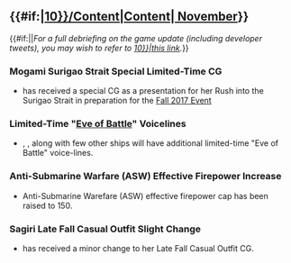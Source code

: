 =={{#if:{{{thread|}}}|[[Partials/Updates/2017_November_{{Ordinal|10}}/Content|Content]]|[[Thread:607152|{{Ordinal|10}} November]]}}==
{{#if:{{{thread|}}}||''For a full debriefing on the game update (including developer tweets), you may wish to refer to 
[[Partials/Updates/2017_November_{{Ordinal|10}}|this link]].''}}
===Mogami Surigao Strait Special Limited-Time CG===
{{SeasonalGallery|slideshow=true|Mogami/Surigao Strait}}
*{{ShipLink|Mogami}} has received a special CG as a presentation for her Rush into the Surigao Strait in preparation for the [[Fall 2017 Event]]
===Limited-Time "[[Seasonal/Eve_Of_Battle|Eve of Battle]]" Voicelines===
*{{ShipLink|Fusou}}, {{ShipLink|Yamashiro}}, along with few other ships will have additional limited-time "Eve of Battle" voice-lines.
===Anti-Submarine Warfare (ASW) Effective Firepower Increase===
*Anti-Submarine Warefare (ASW) effective firepower cap has been raised to 150.
===Sagiri Late Fall Casual Outfit Slight Change===
{{SeasonalGallery|slideshow=true|Sagiri/Late Fall Casual}} 
*{{ShipLink|Sagiri}} has received a minor change to her Late Fall Casual Outfit CG.

{{clear}}
